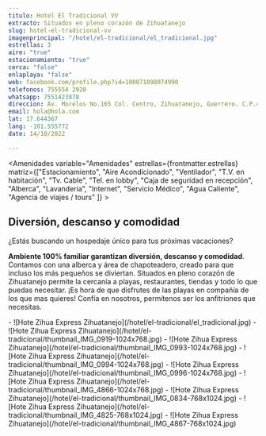 ```yaml
---
titulo: Hotel El Tradicional VV
extracto: Situados en pleno corazón de Zihuatanejo
slug: hotel-el-tradicional-vv
imagenprincipal: "/hotel/el-tradicional/el_tradicional.jpg"
estrellas: 3
aire: "true"
estacionamiento: "true"
cerca: "false"
enlaplaya: "false"
web: facebook.com/profile.php?id=100071098074990
telefonos: 755554 2920
whatsapp: 7551423878
direccion: Av. Morelos No.165 Col. Centro, Zihuatanejo, Guerrero. C.P.40880
email: hola@hola.com
lat: 17.644367
lang: -101.555772
date: 14/10/2022

---
```


<Amenidades variable="Amenidades" estrellas={frontmatter.estrellas} matriz={["Estacionamiento", "Aire Acondicionado", "Ventilador", "T.V. en habitación", "Tv. Cable", "Tel. en lobby", "Caja de seguridad en recepción", "Alberca", "Lavanderia", "Internet", "Servicio Médico", "Agua Caliente", "Agencia de viajes / tours" ]} > 


## Diversión, descanso y comodidad

¿Estás buscando un hospedaje único para tus próximas vacaciones?

 **Ambiente 100% familiar garantizan diversión, descanso y comodidad**. Contamos con una alberca y área de chapoteadero, creado para que incluso los más pequeños se diviertan. Situados en pleno corazón de Zihuatanejo permite la cercanía a playas, restaurantes, tiendas y todo lo que puedas necesitar. ¡Es hora de que disfrutes de las playas en compañía de los que mas quieres! Confía en nosotros, permítenos ser los anfitriones que necesitas.

</Amenidades>

<Galeria>
- ![Hote Zihua Express Zihuatanejo](/hotel/el-tradicional/el_tradicional.jpg)
- ![Hote Zihua Express Zihuatanejo](/hotel/el-tradicional/thumbnail_IMG_0919-1024x768.jpg)
- ![Hote Zihua Express Zihuatanejo](/hotel/el-tradicional/thumbnail_IMG_0993-1024x768.jpg)
- ![Hote Zihua Express Zihuatanejo](/hotel/el-tradicional/thumbnail_IMG_0994-1024x768.jpg)
- ![Hote Zihua Express Zihuatanejo](/hotel/el-tradicional/thumbnail_IMG_0996-1024x768.jpg)
- ![Hote Zihua Express Zihuatanejo](/hotel/el-tradicional/thumbnail_IMG_4866-1024x768.jpg)
- ![Hote Zihua Express Zihuatanejo](/hotel/el-tradicional/thumbnail_IMG_0834-768x1024.jpg)
- ![Hote Zihua Express Zihuatanejo](/hotel/el-tradicional/thumbnail_IMG_4825-768x1024.jpg)
- ![Hote Zihua Express Zihuatanejo](/hotel/el-tradicional/thumbnail_IMG_4867-768x1024.jpg)

</Galeria>
